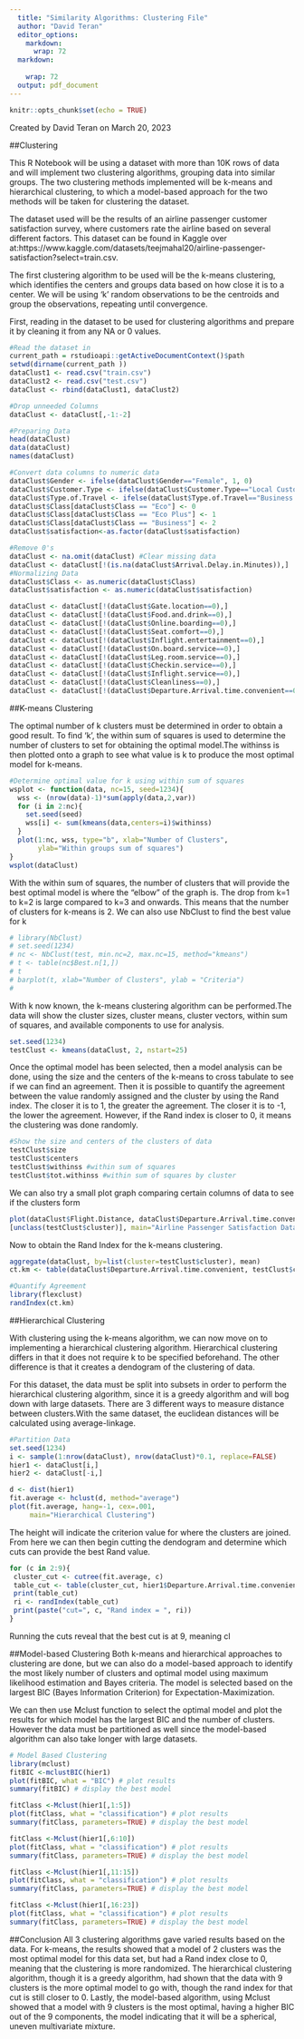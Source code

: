 ---
  title: "Similarity Algorithms: Clustering File"
  author: "David Teran" 
  editor_options:
    markdown: 
      wrap: 72
  markdown:
    
    wrap: 72
  output: pdf_document
---

```{r setup, include=FALSE}
knitr::opts_chunk$set(echo = TRUE)

```
Created by David Teran on March 20, 2023

##Clustering

This R Notebook will be using a dataset with more than 10K rows of data and will implement two clustering algorithms, grouping data into similar groups. The two clustering methods implemented will be k-means and hierarchical clustering, to which a model-based approach for the two methods will be taken for clustering the dataset. 

The dataset used will be the results of an airline passenger customer satisfaction survey, where customers rate the airline based on several different factors. This dataset can be found in Kaggle over at:https://www.kaggle.com/datasets/teejmahal20/airline-passenger-satisfaction?select=train.csv. 

The first clustering algorithm to be used will be the k-means clustering, which identifies the centers and groups data based on how close it is to a center. We will be using 'k' random observations to be the centroids and group the observations, repeating until convergence. 

First, reading in the dataset to be used for clustering algorithms and prepare it by cleaning it from any NA or 0 values.
```{r}
#Read the dataset in
current_path = rstudioapi::getActiveDocumentContext()$path
setwd(dirname(current_path ))
dataClust1 <- read.csv("train.csv")
dataClust2 <- read.csv("test.csv")
dataClust <- rbind(dataClust1, dataClust2)

#Drop unneeded Columns
dataClust <- dataClust[,-1:-2]

#Preparing Data
head(dataClust)
data(dataClust)
names(dataClust)

#Convert data columns to numeric data
dataClust$Gender <- ifelse(dataClust$Gender=="Female", 1, 0)
dataClust$Customer.Type <- ifelse(dataClust$Customer.Type=="Local Customer", 1, 0)
dataClust$Type.of.Travel <- ifelse(dataClust$Type.of.Travel=="Business travel", 1, 0)
dataClust$Class[dataClust$Class == "Eco"] <- 0
dataClust$Class[dataClust$Class == "Eco Plus"] <- 1
dataClust$Class[dataClust$Class == "Business"] <- 2
dataClust$satisfaction<-as.factor(dataClust$satisfaction)

#Remove 0's
dataClust <- na.omit(dataClust) #Clear missing data
dataClust <- dataClust[!(is.na(dataClust$Arrival.Delay.in.Minutes)),]
#Normalizing Data
dataClust$Class <- as.numeric(dataClust$Class) 
dataClust$satisfaction <- as.numeric(dataClust$satisfaction)

dataClust <- dataClust[!(dataClust$Gate.location==0),]
dataClust <- dataClust[!(dataClust$Food.and.drink==0),]
dataClust <- dataClust[!(dataClust$Online.boarding==0),]
dataClust <- dataClust[!(dataClust$Seat.comfort==0),]
dataClust <- dataClust[!(dataClust$Inflight.entertainment==0),]
dataClust <- dataClust[!(dataClust$On.board.service==0),]
dataClust <- dataClust[!(dataClust$Leg.room.service==0),]
dataClust <- dataClust[!(dataClust$Checkin.service==0),]
dataClust <- dataClust[!(dataClust$Inflight.service==0),]
dataClust <- dataClust[!(dataClust$Cleanliness==0),]
dataClust <- dataClust[!(dataClust$Departure.Arrival.time.convenient==0),] 

```
##K-means Clustering

The optimal number of k clusters must be determined in order to obtain a good result. To find 'k', the within sum of squares is used to determine the number of clusters to set for obtaining the optimal model.The withinss is then plotted onto a graph to see what value is k to produce the most optimal model for k-means.

```{r}

#Determine optimal value for k using within sum of squares
wsplot <- function(data, nc=15, seed=1234){
  wss <- (nrow(data)-1)*sum(apply(data,2,var))
  for (i in 2:nc){
    set.seed(seed)
    wss[i] <- sum(kmeans(data,centers=i)$withinss)
  }
  plot(1:nc, wss, type="b", xlab="Number of Clusters",
       ylab="Within groups sum of squares")
}
wsplot(dataClust)
```
With the within sum of squares, the number of clusters that will provide the best optimal model is where the "elbow" of the graph is. The drop from k=1 to k=2 is large compared to k=3 and onwards. This means that the number of clusters for k-means is 2. We can also use NbClust to find the best value for k

```{r}
# library(NbClust)
# set.seed(1234)
# nc <- NbClust(test, min.nc=2, max.nc=15, method="kmeans")
# t <- table(nc$Best.n[1,])
# t
# barplot(t, xlab="Number of Clusters", ylab = "Criteria")
#
```

 
With k now known, the k-means clustering algorithm can be performed.The data will show the cluster sizes, cluster means, cluster vectors, within sum of squares, and available components to use for analysis.

```{r}
set.seed(1234)
testClust <- kmeans(dataClust, 2, nstart=25)
```
Once the optimal model has been selected, then a model analysis can be done, using the size and the centers of the k-means to cross tabulate to see if we can find an agreement. Then it is possible to quantify the agreement between the value randomly assigned and the cluster by using the Rand index. The closer it is to 1, the greater the agreement. The closer it is to -1, the lower the agreement. However, if the Rand index is closer to 0, it means the clustering was done randomly.

```{r}
#Show the size and centers of the clusters of data
testClust$size
testClust$centers
testClust$withinss #within sum of squares
testClust$tot.withinss #within sum of squares by cluster
```

We can also try a small plot graph comparing certain columns of data to see if the clusters form
```{r}
plot(dataClust$Flight.Distance, dataClust$Departure.Arrival.time.convenient, pch=25, bg=c("red","blue")
[unclass(testClust$cluster)], main="Airline Passenger Satisfaction Data")
```

Now to obtain the Rand Index for the k-means clustering.
```{r}
aggregate(dataClust, by=list(cluster=testClust$cluster), mean)
ct.km <- table(dataClust$Departure.Arrival.time.convenient, testClust$cluster)

#Quantify Agreement
library(flexclust)
randIndex(ct.km)
```

##Hierarchical Clustering

With clustering using the k-means algorithm, we can now move on to implementing a hierarchical clustering algorithm. Hierarchical clustering differs in that it does not require k to be specified beforehand. The other difference is that it creates a dendogram of the clustering of data. 

For this dataset, the data must be split into subsets in order to perform the hierarchical clustering algorithm, since it is a greedy algorithm and will bog down with large datasets. There are 3 different ways to measure distance between clusters.With the same dataset, the euclidean distances will be calculated using average-linkage.

```{r}
#Partition Data
set.seed(1234)
i <- sample(1:nrow(dataClust), nrow(dataClust)*0.1, replace=FALSE)
hier1 <- dataClust[i,]
hier2 <- dataClust[-i,]

d <- dist(hier1)
fit.average <- hclust(d, method="average")
plot(fit.average, hang=-1, cex=.001,
     main="Hierarchical Clustering")
```

The height will indicate the criterion value for where the clusters are joined. From here we can then begin cutting the dendogram and determine which cuts can provide the best Rand value.

```{r}
for (c in 2:9){
 cluster_cut <- cutree(fit.average, c)
 table_cut <- table(cluster_cut, hier1$Departure.Arrival.time.convenient)
 print(table_cut)
 ri <- randIndex(table_cut)
 print(paste("cut=", c, "Rand index = ", ri))
}
```
Running the cuts reveal that the best cut is at 9, meaning cl

##Model-based Clustering
Both k-means and hierarchical approaches to clustering are done, but we can also do a model-based approach to identify the most likely number of clusters and optimal model using maximum likelihood estimation and Bayes criteria. The model is selected based on the largest BIC (Bayes Information Criterion) for Expectation-Maximization.

We can then use Mclust function to select the optimal model and plot the results for which model has the largest BIC and the number of clusters. However the data must be partitioned as well since the model-based algorithm can also take longer with large datasets.

```{r}

# Model Based Clustering
library(mclust)
fitBIC <-mclustBIC(hier1)
plot(fitBIC, what = "BIC") # plot results
summary(fitBIC) # display the best model

fitClass <-Mclust(hier1[,1:5])
plot(fitClass, what = "classification") # plot results
summary(fitClass, parameters=TRUE) # display the best model

fitClass <-Mclust(hier1[,6:10])
plot(fitClass, what = "classification") # plot results
summary(fitClass, parameters=TRUE) # display the best model

fitClass <-Mclust(hier1[,11:15])
plot(fitClass, what = "classification") # plot results
summary(fitClass, parameters=TRUE) # display the best model

fitClass <-Mclust(hier1[,16:23])
plot(fitClass, what = "classification") # plot results
summary(fitClass, parameters=TRUE) # display the best model

```
##Conclusion
All 3 clustering algorithms gave varied results based on the data. For k-means, the results showed that a model of 2 clusters was the most optimal model for this data set, but had a Rand index close to 0, meaning that the clustering is more randomized. The hierarchical clustering algorithm, though it is a greedy algorithm, had shown that the data with 9 clusters is the more optimal model to go with, though the rand index for that cut is still closer to 0. Lastly, the model-based algorithm, using Mclust showed that a model with 9 clusters is the most optimal, having a higher BIC out of the 9 components, the model indicating that it will be a spherical, uneven multivariate mixture. 

